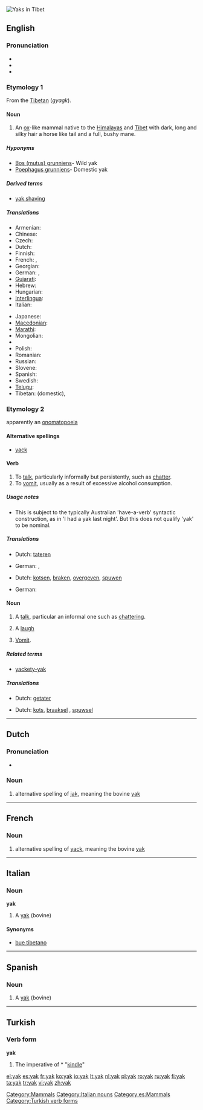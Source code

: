 [[Image:In Tibet, yaks are decorated and honored by the families they are part of.jpg|thumb|Yaks in Tibet]]
{{also|Yak|yäk}}
==English==

===Pronunciation===
{{wikipedia}}
* {{IPA|/jæk/}}
* {{rhymes|æk}}
* {{homophones|yack}}

===Etymology 1===
From the [[w:Tibetan language|Tibetan]] (''gyagk'').

====Noun====
{{en-noun}}

# An [[ox]]-like mammal native to the [[Himalayas]] and [[Tibet]] with dark, long and silky hair a horse like tail and a full, bushy mane.

=====Hyponyms=====
* [[Bos (mutus) grunniens]]- Wild yak
* [[Poephagus grunniens]]- Domestic yak

=====Derived terms=====
* [[yak shaving]]

=====Translations=====
{{trans-top|ox-like mammal}}
* Armenian: {{t-|hy|յակ|tr=yak|xs=Armenian}}
* Chinese: {{t|zh|sc=Hani|牦牛|tr=máoniú}}
* Czech: {{t+|cs|jak|m}}
* Dutch: {{t+|nl|jak|m}}
* Finnish: {{t+|fi|jakki}}
* French: {{t+|fr|yack|m}}, {{t+|fr|yak|m}}
* Georgian: {{t|ka|sc=Geor|იაკი}}
* German: {{t+|de|Yak}}, {{t+|de|Jak}}
* [[Gujarati]]: {{t|gu|sc=Gujr|યાક}}
* Hebrew: {{t|he|sc=Hebr|יאק}}
* Hungarian: {{t+|hu|jak}}
* [[Interlingua]]: {{t|ia|yak}}
* Italian: {{t-|it|yak|m}}
{{trans-mid}}
* Japanese: {{t|ja|sc=Jpan|ヤク|tr=yaku}}
* [[Macedonian]]: {{t-|mk|јак|m|tr=jak|xs=Macedonian}}
* [[Marathi]]: {{t|mr|sc=Deva|याक}}
* Mongolian: {{t-|mn|сарлаг|tr=sarlag|sc=Cyrl|xs=Mongolian}}
* {{trreq|Nepali}}
* Polish: {{t+|pl|jak|m}}
* Romanian: {{t+|ro|iac|m}}
* Russian: {{t+|ru|як|m|tr=jak|sc=Cyrl}}
* Slovene: {{t+|sl|jak|m}}
* Spanish: {{t-|es|yac|m}}
* Swedish: {{t-|sv|jak|m}}
* [[Telugu]]: {{t|te|sc=Telu|జడలబర్రె|tr=jaDalabarre}}
* Tibetan: {{t|bo|sc=Tibt|གཡག|tr=g.yak}} (domestic), {{t|bo|sc=Tibt|འབྲོང|tr='brong}}
{{trans-bottom}}

===Etymology 2===
apparently an [[onomatopoeia]]

====Alternative spellings====
* [[yack]]

====Verb====
{{en-verb|yak|k|ing}} {{intransitive}}

# To [[talk]], particularly informally but persistently, such as [[chatter]].
# To [[vomit]], usually as a result of excessive alcohol consumption.

=====Usage notes=====
* This <!--[chatter? vomit? both?]--> is subject to the typically Australian 'have-a-verb' syntactic construction, as in 'I had a yak last night'. But this does not qualify 'yak' to be nominal.

=====Translations=====
{{trans-top|talk informally, persistently}}
* Dutch: [[tateren]]
{{trans-mid}}
* German: {{t+|de|quatschen}}, {{t+|de|quasseln}}
{{trans-bottom}}
{{trans-top|vomit}}
* Dutch: [[kotsen]], [[braken]], [[overgeven]], [[spuwen]]
{{trans-mid}}
* German: {{t+|de|kotzen}}
{{trans-bottom}}

====Noun====
{{en-noun}}

# A [[talk]], particular an informal one such as [[chattering]].
# {{slang}} A [[laugh]]
# [[vomit|Vomit]].

=====Related terms=====
* [[yackety-yak]]

=====Translations=====
{{trans-top|informal, persistent talk, chattering}}
* Dutch: [[getater]] {{n}}
{{trans-mid}}
{{trans-bottom}}

{{trans-top|vomit}}
* Dutch: [[kots]], [[braaksel]] {{n}}, [[spuwsel]] {{n}}
{{trans-mid}}
{{trans-bottom}}

[[Category:Mammals]]

----

==Dutch==

===Pronunciation===
* {{audio|Nl-yak.ogg|Audio}}

===Noun===
{{nl-noun|pl1=jakken|pl2=jaks}}

# alternative spelling of [[jak]], meaning the bovine [[#English|yak]]

----

==French==

===Noun===
{{fr-noun|m}}

# alternative spelling of [[yack]], meaning the bovine [[#English|yak]]

----

==Italian==

===Noun===
'''yak''' {{m|inv}}

# A [[#English|yak]] (bovine)

====Synonyms====
* [[bue tibetano]]

[[Category:Italian nouns]]

----

==Spanish==

===Noun===
{{es-noun-m|pl=yak}}

# A [[#English|yak]] (bovine)

[[Category:es:Mammals]]

----

==Turkish==

===Verb form===
'''yak'''

# The imperative of * "[[kindle]]"

[[Category:Turkish verb forms]]

[[el:yak]]
[[es:yak]]
[[fr:yak]]
[[ko:yak]]
[[io:yak]]
[[lt:yak]]
[[nl:yak]]
[[pl:yak]]
[[ro:yak]]
[[ru:yak]]
[[fi:yak]]
[[ta:yak]]
[[tr:yak]]
[[vi:yak]]
[[zh:yak]]